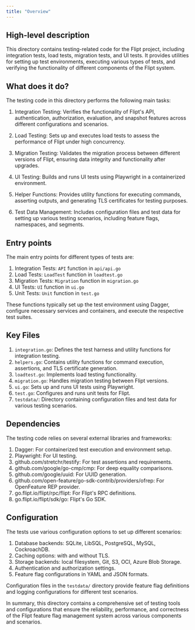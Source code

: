 ```yaml
---
title: "Overview"
---
```


## High-level description
This directory contains testing-related code for the Flipt project, including integration tests, load tests, migration tests, and UI tests. It provides utilities for setting up test environments, executing various types of tests, and verifying the functionality of different components of the Flipt system.

## What does it do?
The testing code in this directory performs the following main tasks:

1. Integration Testing: Verifies the functionality of Flipt's API, authentication, authorization, evaluation, and snapshot features across different configurations and scenarios.

2. Load Testing: Sets up and executes load tests to assess the performance of Flipt under high concurrency.

3. Migration Testing: Validates the migration process between different versions of Flipt, ensuring data integrity and functionality after upgrades.

4. UI Testing: Builds and runs UI tests using Playwright in a containerized environment.

5. Helper Functions: Provides utility functions for executing commands, asserting outputs, and generating TLS certificates for testing purposes.

6. Test Data Management: Includes configuration files and test data for setting up various testing scenarios, including feature flags, namespaces, and segments.

## Entry points
The main entry points for different types of tests are:

1. Integration Tests: `API` function in `api/api.go`
2. Load Tests: `LoadTest` function in `loadtest.go`
3. Migration Tests: `Migration` function in `migration.go`
4. UI Tests: `UI` function in `ui.go`
5. Unit Tests: `Unit` function in `test.go`

These functions typically set up the test environment using Dagger, configure necessary services and containers, and execute the respective test suites.

## Key Files
1. `integration.go`: Defines the test harness and utility functions for integration testing.
2. `helpers.go`: Contains utility functions for command execution, assertions, and TLS certificate generation.
3. `loadtest.go`: Implements load testing functionality.
4. `migration.go`: Handles migration testing between Flipt versions.
5. `ui.go`: Sets up and runs UI tests using Playwright.
6. `test.go`: Configures and runs unit tests for Flipt.
7. `testdata/`: Directory containing configuration files and test data for various testing scenarios.

## Dependencies
The testing code relies on several external libraries and frameworks:

1. Dagger: For containerized test execution and environment setup.
2. Playwright: For UI testing.
3. github.com/stretchr/testify: For test assertions and requirements.
4. github.com/google/go-cmp/cmp: For deep equality comparisons.
5. github.com/google/uuid: For UUID generation.
6. github.com/open-feature/go-sdk-contrib/providers/ofrep: For OpenFeature REP provider.
7. go.flipt.io/flipt/rpc/flipt: For Flipt's RPC definitions.
8. go.flipt.io/flipt/sdk/go: Flipt's Go SDK.

## Configuration
The tests use various configuration options to set up different scenarios:

1. Database backends: SQLite, LibSQL, PostgreSQL, MySQL, CockroachDB.
2. Caching options: with and without TLS.
3. Storage backends: local filesystem, Git, S3, OCI, Azure Blob Storage.
4. Authentication and authorization settings.
5. Feature flag configurations in YAML and JSON formats.

Configuration files in the `testdata/` directory provide feature flag definitions and logging configurations for different test scenarios.

In summary, this directory contains a comprehensive set of testing tools and configurations that ensure the reliability, performance, and correctness of the Flipt feature flag management system across various components and scenarios.